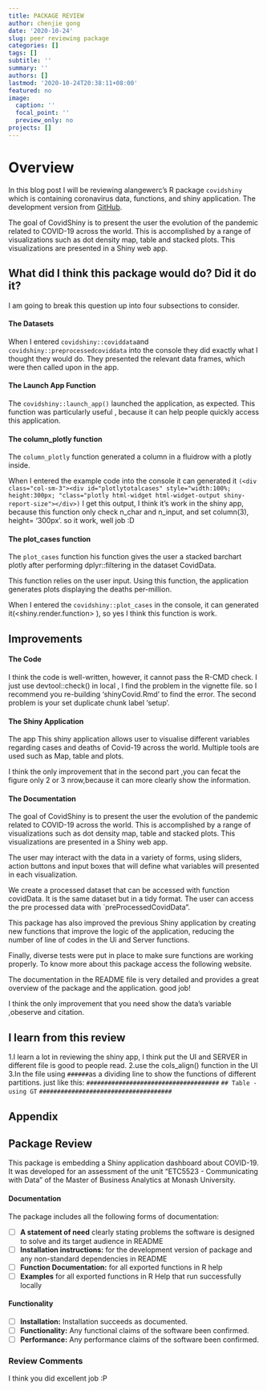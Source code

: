 ```yaml
---
title: PACKAGE REVIEW
author: chenjie gong 
date: '2020-10-24'
slug: peer reviewing package
categories: []
tags: []
subtitle: ''
summary: ''
authors: []
lastmod: '2020-10-24T20:38:11+08:00'
featured: no
image:
  caption: ''
  focal_point: ''
  preview_only: no
projects: []
---
```

# Overview
In this blog post I will be reviewing alangewerc's R package `covidshiny` which is containing coronavirus data, functions, and shiny application. The development version from [GitHub](https://github.com/etc5523-2020/r-package-assessment-alangewerc).

The goal of CovidShiny is to present the user the evolution of the pandemic related to COVID-19 across the world. This is accomplished by a range of visualizations such as dot density map, table and stacked plots. This visualizations are presented in a Shiny web app.

##  What did I think this package would do? Did it do it?

I am going to break this question up into four subsections to consider.

#### The Datasets

When I entered `covidshiny::coviddata`and `covidshiny::preprocessedcoviddata` into the console they did exactly what I thought they would do. They presented the relevant data frames, which were then called upon in the app. 
   
#### The Launch App Function

The `covidshiny::launch_app()` launched the application, as expected. This function was particularly useful , because it can help people quickly access this application.

#### The column_plotly function

The `column_plotly` function  generated a column in a fluidrow with a plotly inside.

When I entered the example code into the console it can generated it 
`(<div class="col-sm-3"><div id="plotlytotalcases" style="width:100%; height:300px; "class="plotly html-widget html-widget-output shiny-report-size"></div>)`
I get this output, I think it's work in the shiny app, because this function only check n_char and n_input, and set column(3), height= '300px'.
  so it work, well job :D


#### The plot_cases function   

The `plot_cases` function his function gives the user a stacked barchart plotly after performing dplyr::filtering in the dataset CovidData.

This function relies on the user input. Using this function, the application generates  plots displaying the deaths per-million. 

When I entered the `covidshiny::plot_cases` in the console, it can generated it(<shiny.render.function> ), so yes I think this function is work.

## Improvements

#### The Code

I think the code is well-written, however,  it cannot pass the R-CMD check.
I just use devtool::check() in local , I find the problem in the vignette file.
so I recommend you re-building ‘shinyCovid.Rmd’ to find the error.
The second problem is your set duplicate chunk label 'setup'.


#### The Shiny Application

The app This shiny application allows user to visualise different variables regarding cases and deaths of Covid-19 across the world. Multiple tools are used such as Map, table and plots.  


I think the only improvement that in the second part ,you can fecat the figure only 2 or 3 nrow,because it can more clearly show the information. 

#### The Documentation

The goal of CovidShiny is to present the user the evolution of the pandemic related to COVID-19 across the world. This is accomplished by a range of visualizations such as dot density map, table and stacked plots. This visualizations are presented in a Shiny web app.

The user may interact with the data in a variety of forms, using sliders, action buttons and input boxes that will define what variables will presented in each visualization.

We create a processed dataset that can be accessed with function covidData. It is the same dataset but in a tidy format. The user can access the pre processed data with `preProcessedCovidData".

This package has also improved the previous Shiny application by creating new functions that improve the logic of the application, reducing the number of line of codes in the Ui and Server functions.

Finally, diverse tests were put in place to make sure functions are working properly. To know more about this package access the following website.

The documentation in the README file is very detailed and provides a great overview of the package and the application.  good job! 

I think the only improvement that you need show the data's variable ,obeserve and 
citation.
 
## I learn from this review

1.I learn a lot in reviewing the shiny app, I think put the UI and SERVER in different file is good to people read.
2.use the cols_align() function in the UI
3.In the file using `######`as a dividing line to show the functions of different partitions.
just like this:
`#####################################`
 `## Table - using GT`
`#####################################`

## Appendix


## Package Review
This package is embedding a Shiny application dashboard about COVID-19. It was developed for an assessment of the unit “ETC5523 - Communicating with Data” of the Master of Business Analytics at Monash University.

#### Documentation

The package includes all the following forms of documentation:

- [ ] **A statement of need** clearly stating problems the software is designed to solve and its target audience in README
- [ ] **Installation instructions:** for the development version of package and any non-standard dependencies in README
- [ ] **Function Documentation:** for all exported functions in R help
- [ ] **Examples** for all exported functions in R Help that run successfully locally


#### Functionality

- [ ] **Installation:** Installation succeeds as documented.
- [ ] **Functionality:** Any functional claims of the software been confirmed.
- [ ] **Performance:** Any performance claims of the software been confirmed.


### Review Comments
 
I think you did excellent job :P






